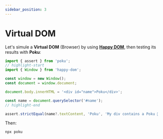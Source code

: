 ```yaml
---
sidebar_position: 3
---
```


# Virtual DOM

Let's simule a **Virtual DOM** (Browser) by using [**Happy DOM**](https://github.com/capricorn86/happy-dom), then testing its results with **Poku**:

```ts
import { assert } from 'poku';
// highlight-start
import { Window } from 'happy-dom';

const window = new Window();
const document = window.document;

document.body.innerHTML = '<div id="name">Poku</div>';

const name = document.querySelector('#name');
// highlight-end

assert.strictEqual(name?.textContent, 'Poku', 'My div contains a Poku 🐷');
```

Then:

```bash
npx poku
```
